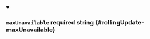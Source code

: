 
<details className="config-field" data-expandable="false" open>
<summary>

### `maxUnavailable` <span class="config-field-required" data-required="false">required</span> <span class="config-field-type">string</span> <span class="config-field-default"></span> <span class="config-field-enum"></span> {#rollingUpdate-maxUnavailable}



</summary>



</details>
